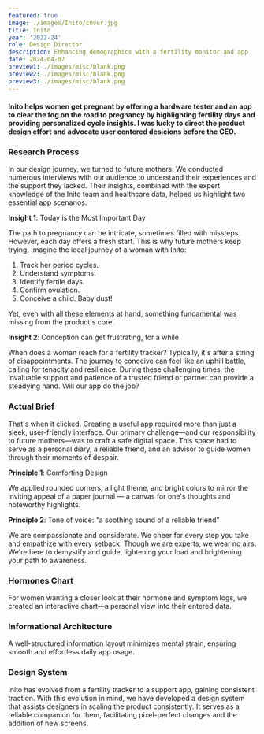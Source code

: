 ```yaml
---
featured: true
image: ./images/Inito/cover.jpg
title: Inito
year: '2022-24'
role: Design Director
description: Enhancing demographics with a fertility monitor and app
date: 2024-04-07
preview1: ./images/misc/blank.png
preview2: ./images/misc/blank.png
preview3: ./images/misc/blank.png
---
```




#### <span class="text-gray-700">Inito helps women get pregnant by offering a hardware tester and an app to clear the fog on the road to pregnancy by highlighting fertility days and providing personalized cycle insights.</span> I was lucky to direct the product design effort and advocate user centered desicions before the CEO.


### Research Process

<DoubleImage lalt='Card with a jobs to be done scenario' lsrc={JTBD1} ralt='Card with a jobs to be done scenario' rsrc={JTBD2} caption=''/>

In our design journey, we turned to future mothers. We conducted numerous interviews with our audience to understand their experiences and the support they lacked. Their insights, combined with the expert knowledge of the Inito team and healthcare data, helped us highlight two essential app scenarios. 

<SingleVideo src={Cards}/>

**Insight 1**: Today is the Most Important Day

The path to pregnancy can be intricate, sometimes filled with missteps. However, each day offers a fresh start. This is why future mothers keep trying. Imagine the ideal journey of a woman with Inito:

1. Track her period cycles.
2. Understand symptoms.
3. Identify fertile days.
4. Confirm ovulation.
5. Conceive a child. Baby dust!

Yet, even with all these elements at hand, something fundamental was missing from the product's core.

<SingleImage alt='Illustration with important things for getting pregnant.' src={Pregnancy}/>

**Insight 2**: Conception can get frustrating, for a while

When does a woman reach for a fertility tracker? Typically, it's after a string of disappointments. The journey to conceive can feel like an uphill battle, calling for tenacity and resilience. During these challenging times, the invaluable support and patience of a trusted friend or partner can provide a steadying hand. Will our app do the job?

<SingleVideo src={Tweet}/>

### Actual Brief

That's when it clicked. Creating a useful app required more than just a sleek, user-friendly interface. Our primary challenge—and our responsibility to future mothers—was to craft a safe digital space. This space had to serve as a personal diary, a reliable friend, and an advisor to guide women through their moments of despair.

<SingleImage alt="Illustration with job brief components" src={Brief}/>

**Principle 1**: Comforting Design

We applied rounded corners, a light theme, and bright colors to mirror the inviting appeal of a paper journal — a canvas for one's thoughts and noteworthy highlights.

**Principle 2**: Tone of voice: “a soothing sound of a reliable friend”

We are compassionate and considerate. We cheer for every step you take and empathize with every setback. Though we are experts, we wear no airs. We're here to demystify and guide, lightening your load and brightening your path to awareness.

<SingleImage alt="Illustration of UI elements" src={UI}/>
<SingleImage alt="Illustrations of apps main screen" src={Screens} customClass="!mt-4"/>

### Hormones Chart

For women wanting a closer look at their hormone and symptom logs, we created an interactive chart—a personal view into their entered data.

<SingleVideo src={ChartAnimation} customClass=""/>

### Informational Architecture

A well-structured information layout minimizes mental strain, ensuring smooth and effortless daily app usage.

<DoubleImage lalt='Animation that shows main functional sections of the main screen of Inito app' lsrc={Sections} ralt='Hand holding a phone with Inito app launched' rsrc={Hand} caption=''/>

### Design System

Inito has evolved from a fertility tracker to a support app, gaining consistent traction. With this evolution in mind, we have developed a design system that assists designers in scaling the product consistently. It serves as a reliable companion for them, facilitating pixel-perfect changes and the addition of new screens.

<DoubleImage lalt='Color palette of Inito app' lsrc={Palette} ralt='Icons of Inito app' rsrc={Icons} caption=''/>
<DoubleImage lalt='Icons of Inito app' lsrc={Icons2} ralt='Forms and smaller UI elements of Inito app' rsrc={Forms} caption='' customClass="!mt-4"/>